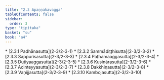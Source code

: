 ```yaml
---
title: "2.3 Apaṇṇakavagga"
tableOfContents: false
sidebar:
  order: 3
type: "tipitaka"
basket: "su"
book: "a4"
---
```



<DynamicBreadcrumb />



<TableOfContents book="a4" section="2.3">
* [2.3.1 Padhānasutta](2-3/2-3-1)
* [2.3.2 Sammādiṭṭhisutta](2-3/2-3-2)
* [2.3.3 Sappurisasutta](2-3/2-3-3)
* [2.3.4 Paṭhamaaggasutta](2-3/2-3-4)
* [2.3.5 Dutiyaaggasutta](2-3/2-3-5)
* [2.3.6 Kusinārasutta](2-3/2-3-6)
* [2.3.7 Acinteyyasutta](2-3/2-3-7)
* [2.3.8 Dakkhiṇasutta](2-3/2-3-8)
* [2.3.9 Vaṇijjasutta](2-3/2-3-9)
* [2.3.10 Kambojasutta](2-3/2-3-10)
</TableOfContents>